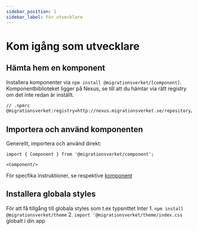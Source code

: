 ```yaml
---
sidebar_position: 1
sidebar_label: För utvecklare
---
```


# Kom igång som utvecklare

## Hämta hem en komponent

Installera komponenter via `npm install @migrationsverket/[component]`. Komponentbiblioteket ligger på Nexus, se till
att du hämtar via rätt registry om det inte redan är inställt.

``` bash
// .npmrc
@migrationsverket:registry=http://nexus.migrationsverket.se/repository/npm/
```

## Importera och använd komponenten

Generellt, importera och använd direkt:

```tsx
import { Component } from '@migrationsverket/component';

<Component/>
```

För specfika instruktioner, se respektive [komponent](../components/)

## Installera globala styles

För att få tillgång till globala styles som t.ex typsnittet Inter 
    1. `npm install @migrationsverket/theme`
    2. `import '@migrationsverket/theme/index.css` globalt i din app
